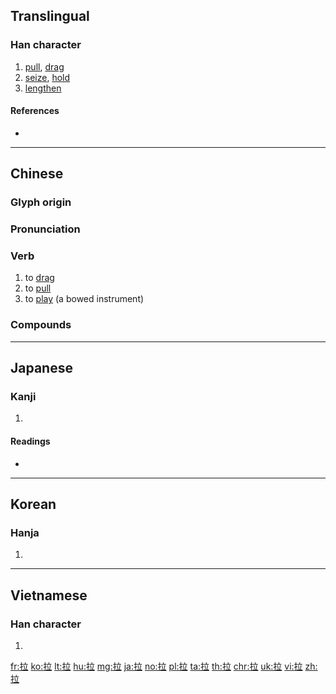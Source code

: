 ==Translingual==

===Han character===
{{Han char|rn=64|rad=手|as=05|sn=8|four=50018|canj=QYT|ids=⿰扌立}}

# [[pull]], [[drag]]
# [[seize]], [[hold]]
# [[lengthen]]

====References====
* {{Han ref|kx=0425.010|dkj=11946|dj=0773.050|hdz=31857.030|uh=62C9|ud=25289|bh=A9D4|bd=43476}}

----

==Chinese==
{{zh-forms}}

===Glyph origin===
{{Han etym}}

===Pronunciation===
{{zh-pron
|m=lā
|c=laai1
|h=pfs=lâi
|mn=la/âⁿ
|w=3'la
|ma=y
|mc=y
|oc=y
|cat=v
}}

===Verb===
{{zh-verb}}

# to [[drag]]
# to [[pull]]
# to [[play]] (a bowed instrument)

===Compounds===
{{zh-der|沙拉醬|馬拉糕|拉麵|七拉八扯|不拉屎的|不當家花拉|不當家豁拉|九牛拉不轉|乞拉朋吉|二拉八當|亞伯拉罕|亞拉岡王國|亞拉拉特山|亞格拉|亞特拉斯|亞特拉斯山脈|他拉他拉|仙蒂瑞拉|伊拉克|伊拉克共和國|伊拉斯莫斯|伯舒拉嶺|佩脫拉克|偏拉|克拉|刮拉|刷拉|割拉老鼠嫁女兒|劃拉|劈拉|劈拉著腿坐崖頭|加巴拉|加拉巴哥群島|加拉干達|勃洛大哥拉|半半拉拉|南斯拉夫|南斯拉夫社會主義聯邦共和國 |占著茅坑不拉屎|卡拉卡斯|卡拉揚|反托拉斯|反托拉斯法案|古拉格群島|吃喝拉撒睡|呼拉圈|呼拉舞|哈拉|哈拉庫圖|喀拉蚩|喜馬拉雅山 |單弦拉戲|土拉河|坎培拉|坎帕拉|埃及阿拉伯共和國|塌拉骨|大利比亞阿拉伯人民社會主義群眾國|大半拉|大意拉拉|大拉翅|套拉攏|奧克拉荷馬州|好寡拉主兒|委內瑞拉 |委內瑞拉共和國 |孟加拉|孟加拉人民共和國|安克拉治|安卡拉 |安哥拉|安哥拉人民共和國|安哥拉兔|安哥拉羊毛|宏都拉斯|宏都拉斯共和國|寡拉主兒|尼加拉瀑布|尼加拉瓜|尼加拉瓜共和國|岡渡拉|崴拉骨|左拉 |巴拉|巴拉圭|巴拉圭共和國 |巴拉圭河|巴拉拉卡琴|巴拉松|巴拉芬|巴拉頓湖|巴拉馬利波市|布卡拉|布拉克|布拉姆斯 |布拉曼德|布拉格|布拉格定律|布拉薩市|布拉馬普得拉河|布達拉宮|布達拉寺|帕巴拉|帕耳美拉|席特拉灣|幼發拉底河|德拉克洛瓦|德拉瓦河|德謨克拉西|扒拉|扒拉大山|扯三拉四|扯拉|扯篷拉縴|拉一把|拉丁字母|拉丁教會|拉丁文|拉丁民族|拉丁美洲|拉丁美洲音樂|拉丁語|拉丁風情|拉三扯四|拉上補下|拉下水|拉下臉|拉下過|拉下馬|拉不下臉來|拉主顧|拉了|拉些兒|拉交情|拉伯蘭|拉便宜手兒|拉保險|拉倒|拉偏架|拉傷|拉力|拉力器|拉勸|拉卜楞|拉口子要見血|拉合子|拉合爾|拉名糧長|拉呱兒|拉坏|拉場|拉場子|拉塞福|拉夏|拉多加湖|拉大旗作虎皮|拉大片|拉夫|拉套|拉子|拉孔|拉孜縣|拉客|拉家帶口|拉屎|拉山|拉山頭|拉巴|拉巴斯|拉巴特|拉布拉多半島|拉幫|拉平|拉床|拉廣告|拉弄|拉弦子|拉彎兒|拉後腿|拉德|拉愛麥|拉手|拉扯|拉抽屜|拉拉扯扯|拉拉雜雜|拉拔|拉攏|拉斐爾|拉斯維加斯|拉晚兒|拉曳|拉替身兒|拉朽|拉朽摧枯|拉杆|拉架|拉格羅夫|拉桿子|拉梅茲生產法|拉槍|拉殺|拉比|拉沓|拉洋片|拉片兒湯|拉牽|拉瑟|拉瑪猿|拉環|拉生意|拉皮|拉皮條|拉相好|拉矢|拉硬屎|拉硬弓|拉祜族|拉祜語|拉票|拉票子|拉秧|拉稀|拉窟窿|拉索|拉絆著|拉絲|拉網|拉線|拉線搭橋|拉練|拉縴|拉纜子擺渡|拉老婆舌頭|拉肚子|拉胚|拉脫維亞|拉脫維亞共和國|拉腳|拉腳屋|拉舌頭|拉花繩|拉薩|拉虧空|拉親|拉警報|拉買賣|拉賬|拉躺下|拉車|拉近|拉近乎|拉運|拉鋸|拉鋸戰|拉鍊|拉鎖|拉鎖子|拉鏈工程|拉鏡頭|拉鐵摩爾|拉長|拉長線|拉長耳朵聽|拉長臉|拉開|拉閑|拉關係|拉雜|拉風|拉颯|拉飢荒|拉馬|拉駱駝|拉魂腔|拖拉|拖拉機|拖拖拉拉|搭拉|摔打砸拉|摧枯拉朽|撇齒拉嘴|撒哈拉沙漠 |撒拉族|撥拉|敘利亞阿拉伯共和國|斯拉夫族|新藝拉瑪|東拉西扯|柏拉圖|格拉哥里字母|欻拉|死拉活拽|沒趣搭拉|沙拉|沙拉油|沙烏地阿拉伯|沙烏地阿拉伯王國|法拉|海拉爾|海拉爾河|漓漓拉拉|滴里搭拉|滴零搭拉|漢摩拉比法典|潘朵拉|潘朵拉箱|澳大拉西亞|瀝瀝拉拉|烏拉|烏拉圭|烏拉圭共和國 |烏拉圭回合談判|烏拉圭河 |烏拉山|烏拉草|爬拉|瓜地馬拉|瓜地馬拉共和國|瓜地馬拉市|生拉硬拽|畢拉彗星|畢拉爾|畫拉|白拉|白紹拉河|破衣拉裳|科羅拉多州|笨笨拉拉|羅耀拉|美拉尼西亞|耷拉|肐拉子|胡拉混扯|芭拉|莎喲娜拉|蘇拉|蘇拉威西島|蘇格拉底|虎不拉|虎列拉|西姆拉會議|西拉山地|西拉島|西拉雅文化相|話拉兒|貝拉圖|貝里拉|趿拉|趿拉兒|趿拉板兒|踱拉|連拖帶拉|達拉密|達拉斯|里拉|鋪拉|開麥拉|阿帕拉契山脈 |阿拉|阿拉伯|阿拉伯勞倫斯|阿拉伯半島|阿拉伯字母|阿拉伯數字|阿拉伯沙漠|阿拉伯聯合大公國|阿拉伯聯盟|阿拉伯膠|阿拉伯膠樹|阿拉伯語|阿拉巴馬州|阿拉斯加州|阿拉斯加洋流|阿拉木汗|阿特拉斯|靸拉|香格里拉|馬尼拉|馬尼拉麻|馬拉卡|馬拉威|馬拉威共和國|馬拉巴栗|馬拉松|馬拉松賽跑|馬拉犁|鳥不生蛋，狗不拉屎}}

{{zh-cat|Beginning}}

----

==Japanese==

===Kanji===
{{ja-kanji|grade=|rs=手05}}

# {{defn|lang=ja|sort=手05}}

====Readings====
* {{ja-readings|on=[[らつ]] (ratsu), [[ろう]] (rō)|kun=[[くだく]] (kudaku)}}

----

==Korean==

===Hanja===
{{ko-hanja|hangeul=[[랍]], [[납]]|eumhun=|mr=rap, nap|y=lap, nap}}

# {{defn|lang=ko|sort=手05}}

----

==Vietnamese==

===Han character===
{{vi-hantu|[[lấp]], [[dập]], [[lắp]], [[lạp]], [[lớp]], [[lợp]], [[loạt]], [[rắp]], [[rập]], [[sắp]], [[sụp]], [[đập]], [[giập]], [[láp]], [[lọp]], [[ráp]], [[xập]], [[xệp]]|rs=手05}}

# {{defn|lang=vi|sort=手05}}

[[fr:拉]]
[[ko:拉]]
[[lt:拉]]
[[hu:拉]]
[[mg:拉]]
[[ja:拉]]
[[no:拉]]
[[pl:拉]]
[[ta:拉]]
[[th:拉]]
[[chr:拉]]
[[uk:拉]]
[[vi:拉]]
[[zh:拉]]